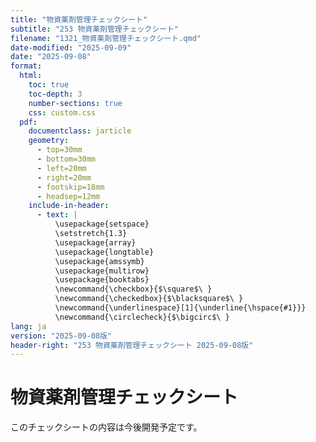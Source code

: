 ```yaml
---
title: "物資薬剤管理チェックシート"
subtitle: "253 物資薬剤管理チェックシート"
filename: "1321_物資薬剤管理チェックシート.qmd"
date-modified: "2025-09-09"
date: "2025-09-08"
format: 
  html:
    toc: true
    toc-depth: 3
    number-sections: true
    css: custom.css
  pdf:
    documentclass: jarticle
    geometry: 
      - top=30mm
      - bottom=30mm  
      - left=20mm
      - right=20mm
      - footskip=18mm
      - headsep=12mm
    include-in-header:
      - text: |
          \usepackage{setspace}
          \setstretch{1.3}
          \usepackage{array}
          \usepackage{longtable}
          \usepackage{amssymb}
          \usepackage{multirow}
          \usepackage{booktabs}
          \newcommand{\checkbox}{$\square$\ }
          \newcommand{\checkedbox}{$\blacksquare$\ }
          \newcommand{\underlinespace}[1]{\underline{\hspace{#1}}}
          \newcommand{\circlecheck}{$\bigcirc$\ }
lang: ja
version: "2025-09-08版"
header-right: "253 物資薬剤管理チェックシート 2025-09-08版"
---
```


# 物資薬剤管理チェックシート

このチェックシートの内容は今後開発予定です。